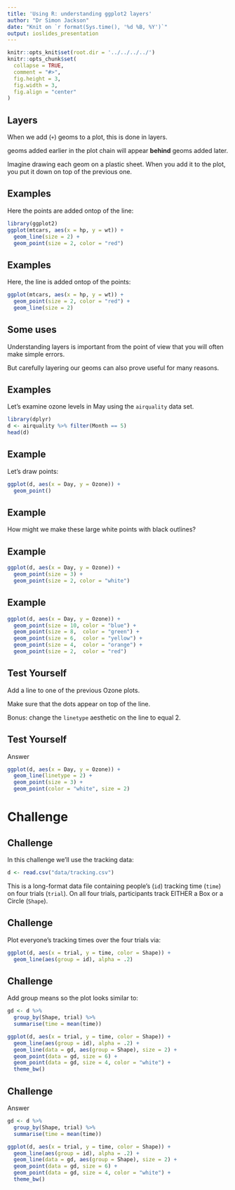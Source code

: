 ```yaml
---
title: 'Using R: understanding ggplot2 layers'
author: "Dr Simon Jackson"
date: "Knit on `r format(Sys.time(), '%d %B, %Y')`"
output: ioslides_presentation
---
```


```r
knitr::opts_knit$set(root.dir = '../../../../')
knitr::opts_chunk$set(
  collapse = TRUE,
  comment = "#>",
  fig.height = 3,
  fig.width = 3,
  fig.align = "center"
)
```

## Layers

When we add (`+`) geoms to a plot, this is done in layers.

geoms added earlier in the plot chain will appear **behind** geoms added later.

Imagine drawing each geom on a plastic sheet. When you add it to the plot, you put it down on top of the previous one.

## Examples

Here the points are added ontop of the line:

```r
library(ggplot2)
ggplot(mtcars, aes(x = hp, y = wt)) +
  geom_line(size = 2) + 
  geom_point(size = 2, color = "red")
```

## Examples

Here, the line is added ontop of the points:

```r
ggplot(mtcars, aes(x = hp, y = wt)) +
  geom_point(size = 2, color = "red") +
  geom_line(size = 2)
```

## Some uses

Understanding layers is important from the point of view that you will often make simple errors.

But carefully layering our geoms can also prove useful for many reasons.

## Examples

Let's examine ozone levels in May using the `airquality` data set.

```r
library(dplyr)
d <- airquality %>% filter(Month == 5)
head(d)
```


## Example

Let's draw points:

```r
ggplot(d, aes(x = Day, y = Ozone)) +
  geom_point()
```

## Example

How might we make these large white points with black outlines?

## Example

```r
ggplot(d, aes(x = Day, y = Ozone)) +
  geom_point(size = 3) +
  geom_point(size = 2, color = "white")
```

## Example

```r
ggplot(d, aes(x = Day, y = Ozone)) +
  geom_point(size = 10, color = "blue") +
  geom_point(size = 8,  color = "green") +
  geom_point(size = 6,  color = "yellow") +
  geom_point(size = 4,  color = "orange") +
  geom_point(size = 2,  color = "red")
```

## Test Yourself

Add a line to one of the previous Ozone plots.

Make sure that the dots appear on top of the line.

Bonus: change the `linetype` aesthetic on the line to equal 2.

## Test Yourself

Answer

```r
ggplot(d, aes(x = Day, y = Ozone)) +
  geom_line(linetype = 2) +
  geom_point(size = 3) +
  geom_point(color = "white", size = 2)
```

# Challenge

## Challenge

In this challenge we'll use the tracking data:

```r
d <- read.csv("data/tracking.csv")
```

This is a long-format data file containing people's (`id`) tracking time (`time`) on four trials (`trial`). On all four trials, participants track EITHER a Box or a Circle (`Shape`).

## Challenge

Plot everyone's tracking times over the four trials via:

```r
ggplot(d, aes(x = trial, y = time, color = Shape)) +
  geom_line(aes(group = id), alpha = .2)
```

## Challenge

Add group means so the plot looks similar to:

```r
gd <- d %>% 
  group_by(Shape, trial) %>% 
  summarise(time = mean(time))

ggplot(d, aes(x = trial, y = time, color = Shape)) +
  geom_line(aes(group = id), alpha = .2) +
  geom_line(data = gd, aes(group = Shape), size = 2) +
  geom_point(data = gd, size = 6) +
  geom_point(data = gd, size = 4, color = "white") +
  theme_bw()
```

## Challenge

Answer

```r
gd <- d %>% 
  group_by(Shape, trial) %>% 
  summarise(time = mean(time))

ggplot(d, aes(x = trial, y = time, color = Shape)) +
  geom_line(aes(group = id), alpha = .2) +
  geom_line(data = gd, aes(group = Shape), size = 2) +
  geom_point(data = gd, size = 6) +
  geom_point(data = gd, size = 4, color = "white") +
  theme_bw()
```